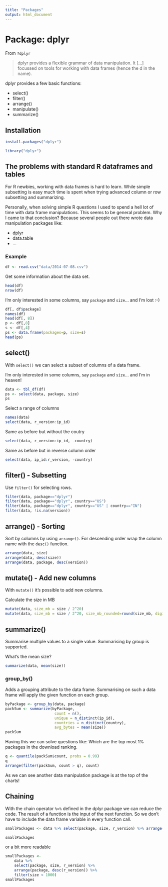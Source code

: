 ```yaml
---
title: "Packages"
output: html_document
---
```


# Package: dplyr

From `?dplyr`

> dplyr provides a flexible grammar of data manipulation. It [...] focussed on tools for working with data frames (hence the d in the name).

dplyr provides a few basic functions:

- select()
- filter()
- arrange()
- manipulate()
- summarize()

## Installation
```R
install.packages("dplyr")
```

```r
library("dplyr")
```

## The problems with standard R dataframes and tables

For R newbies, working with data frames is hard to learn. While simple subsetting is easy much time is spent when trying advanced column or row subsetting and summarizing.

Personally, when solving simple R questions I used to spend a hell lot of time with data frame manipulations. This seems to be general problem. Why I came to that conclusion? Because several people out there wrote data manipulation packages like:

- dplyr
- data.table
- ...

### Example
```r
df <- read.csv("data/2014-07-08.csv")
```

Get some information about the data set.
```r
head(df)
nrow(df)
```

I'm only interested in some columns, say `package` and `size`... and I'm lost :-)
```r
df[, df$package] 
names(df)
head(df[, 8])
p <- df[,8]
s <- df[,4]
ps <- data.frame(packages=p, size=s)
head(ps)
```

## select()

With `select()` we can select a subset of columns of a data frame.

I'm only interested in some columns, say `package` and `size`... and I'm in heaven!
```r
data <- tbl_df(df)
ps <- select(data, package, size)
ps
```

Select a range of columns
```r
names(data)
select(data, r_version:ip_id)
```
Same as before but without the coutry
```r
select(data, r_version:ip_id, -country)
```
Same as before but in reverse column order
```r
select(data, ip_id:r_version, -country)
```

## filter() - Subsetting

Use `filter()` for selecting rows.

```r
filter(data, package=="dplyr")
filter(data, package=="dplyr", country=="US")
filter(data, package=="dplyr", country=="US" | country=="IN")
filter(data, !is.na(version))
```


## arrange() - Sorting

Sort by columns by using `arrange()`. For descending order wrap the column name with the `desc()` function.
```r
arrange(data, size)
arrange(data, desc(size))
arrange(data, package, desc(version))
```

## mutate() - Add new columns

With `mutate()` it's possible to add new columns.

Calculate the size in MB
```r
mutate(data, size_mb = size / 2^20)
mutate(data, size_mb = size / 2^20, size_mb_rounded=round(size_mb, digits = 2))
```

## summarize()

Summarise multiple values to a single value. Summarising by group is supported.

What's the mean size?

```r
summarize(data, mean(size))
```

### group_by()

Adds a grouping attribute to the data frame. Summarising on such a data frame will apply the given function on each group.
```r
byPackage <- group_by(data, package)
packSum <- summarize(byPackage,
                      count = n(),
                      unique = n_distinct(ip_id),
                      countries = n_distinct(country),
                      avg_bytes = mean(size))
packSum
```

Having this we can solve questions like: Which are the top most 1% packages in the download ranking.
```r
q <- quantile(packSum$count, probs = 0.99)
q
arrange(filter(packSum, count > q), count)
```

As we can see another data manipulation package is at the top of the charts!

## Chaining

With the chain operator `%>%` defined in the dplyr package we can reduce the code. The result of a function is the input of the
next function. So we don't have to include the data frame variable in every function call.
```r
smallPackages <- data %>% select(package, size, r_version) %>% arrange(package, desc(r_version)) %>%  filter(size < 1000)

smallPackages
```
or a bit more readable
```r
smallPackages <-  
    data %>% 
    select(package, size, r_version) %>% 
    arrange(package, desc(r_version)) %>%  
    filter(size < 1000)
smallPackages
```